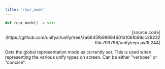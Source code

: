 ```yaml
---
title: 'repr_mode'
---
```


```python
def repr_mode() -> str:
```

<p align="right">[source code](https://github.com/unifyai/unify/tree/2a6645fb99694601d1061b98cc292320dc793796/unify/repr.py#L244)</p>

Gets the global representation mode as currently set. This is used when representing
the various unify types on screen. Can be either "verbose" or "concise".